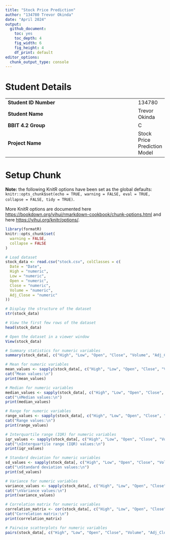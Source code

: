 ```yaml
---
title: "Stock Price Prediction"
author: "134780 Trevor Okinda"
date: "April 2024"
output:
  github_document: 
    toc: yes
    toc_depth: 4
    fig_width: 6
    fig_height: 4
    df_print: default
editor_options:
  chunk_output_type: console
---
```


# Student Details

|                                              |     |
|----------------------------------------------|-----|
| **Student ID Number**                        | 134780 |
| **Student Name**                             | Trevor Okinda |
| **BBIT 4.2 Group**                           | C |
| **Project Name**                             | Stock Price Prediction Model |

# Setup Chunk

**Note:** the following KnitR options have been set as the global defaults: <BR> `knitr::opts_chunk$set(echo = TRUE, warning = FALSE, eval = TRUE, collapse = FALSE, tidy = TRUE)`.

More KnitR options are documented here <https://bookdown.org/yihui/rmarkdown-cookbook/chunk-options.html> and here <https://yihui.org/knitr/options/>.

```r
library(formatR)
knitr::opts_chunk$set(
  warning = FALSE,
  collapse = FALSE
)
```

```r
# Load dataset
stock_data <- read.csv("stock.csv", colClasses = c(
  Date = "Date",
  High = "numeric",
  Low = "numeric",
  Open = "numeric",
  Close = "numeric",
  Volume = "numeric",
  Adj_Close = "numeric"
))

# Display the structure of the dataset
str(stock_data)

# View the first few rows of the dataset
head(stock_data)

# Open the dataset in a viewer window
View(stock_data)
```

```r
# Summary statistics for numeric variables
summary(stock_data[, c("High", "Low", "Open", "Close", "Volume", "Adj_Close")])
```

```r
# Mean for numeric variables
mean_values <- sapply(stock_data[, c("High", "Low", "Open", "Close", "Volume", "Adj_Close")], mean)
cat("Mean values:\n")
print(mean_values)

# Median for numeric variables
median_values <- sapply(stock_data[, c("High", "Low", "Open", "Close", "Volume", "Adj_Close")], median)
cat("\nMedian values:\n")
print(median_values)
```

```r
# Range for numeric variables
range_values <- sapply(stock_data[, c("High", "Low", "Open", "Close", "Volume", "Adj_Close")], function(x) c(min(x), max(x)))
cat("Range values:\n")
print(range_values)

# Interquartile range (IQR) for numeric variables
iqr_values <- sapply(stock_data[, c("High", "Low", "Open", "Close", "Volume", "Adj_Close")], IQR)
cat("\nInterquartile range (IQR) values:\n")
print(iqr_values)

# Standard deviation for numeric variables
sd_values <- sapply(stock_data[, c("High", "Low", "Open", "Close", "Volume", "Adj_Close")], sd)
cat("\nStandard deviation values:\n")
print(sd_values)

# Variance for numeric variables
variance_values <- sapply(stock_data[, c("High", "Low", "Open", "Close", "Volume", "Adj_Close")], var)
cat("\nVariance values:\n")
print(variance_values)
```

```r
# Correlation matrix for numeric variables
correlation_matrix <- cor(stock_data[, c("High", "Low", "Open", "Close", "Volume", "Adj_Close")])
cat("Correlation matrix:\n")
print(correlation_matrix)

# Pairwise scatterplots for numeric variables
pairs(stock_data[, c("High", "Low", "Open", "Close", "Volume", "Adj_Close")])
```

